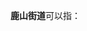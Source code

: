 '''鹿山街道'''可以指：
{{PRC admin/disambig|33/01/11/004/000|33/06/83/003/000}}
{{disambig|cat=四字乡级行政区划消歧义}}